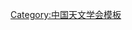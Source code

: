 {{Navbox
| name   = 中国天文学会第一届理事会
| title  = [[中国天文学会]]第一届理事会
| above  = 1957年2月－1962年8月
| bodyclass = hlist
| group1 = 理事长
| list1  = [[张钰哲]]
| group2 = 副理事长
| list2  = 
* [[李珩|李　珩]]
* [[戴文賽]]
* [[胡明诚]]
| group3 = 常务理事
| list3  = 
* [[孙克定]]
* [[陈遵妫]]
* [[赵进义]]
| group4 = 理事
| list4  = 
* [[王士魁]]
* [[王绶琯]]
* [[夏坚白]]
* [[龚树模]]
* [[邹仪新]]
| group5 = 秘书长
| list5  = [[赵却民]]
| group6 = 秘书
| list6  = 
* [[卢央|卢　央]]
* [[吴守贤]]
* [[黄长春]]
* [[黄建树]]
}}<noinclude>
{{collapsible option}}
[[Category:中国天文学会模板]]
</noinclude>
